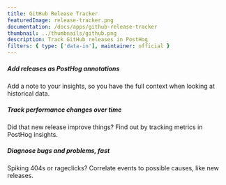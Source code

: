```yaml
---
title: GitHub Release Tracker
featuredImage: release-tracker.png
documentation: /docs/apps/github-release-tracker
thumbnail: ../thumbnails/github.png
description: Track GitHub releases in PostHog
filters: { type: ['data-in'], maintainer: official }
---
```


<Section
    divider={false}
    title="Track GitHub releases in PostHog, so you can easily correlate them to changes in performance, bugs and more."
    size="full"
    cols={3}
>
    <div>
        <h5>Add releases as PostHog annotations</h5>
        <p>Add a note to your insights, so you have the full context when looking at historical data.</p>
    </div>
    <div>
        <h5>Track performance changes over time</h5>
        <p>Did that new release improve things? Find out by tracking metrics in PostHog insights.</p>
    </div>
    <div>
        <h5>Diagnose bugs and problems, fast</h5>
        <p>Spiking 404s or rageclicks? Correlate events to possible causes, like new releases.</p>
    </div>
    
</Section>

<Documentation />
